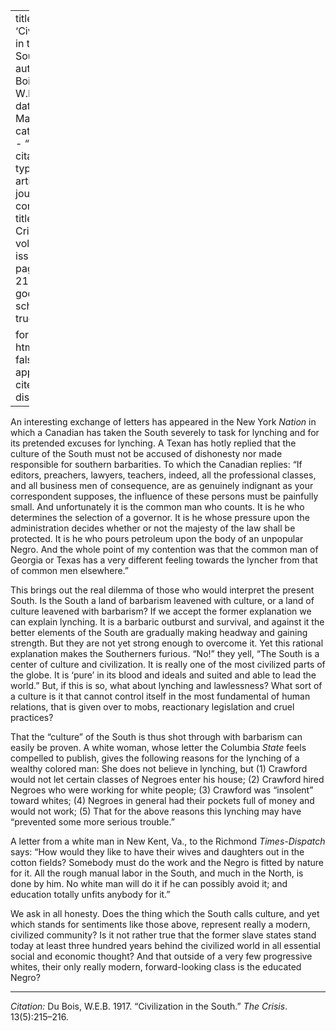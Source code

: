 
---
title: 'Civilization in the South'
author: Du Bois, W.E.B.
date: Mar. 1917
categories: 
  - ""
citation: 
  type: article-journal
  container-title: The Crisis
  volume: 13
  issue: 5
  page: 215-216
google-scholar: true

format:
  html:
    toc: false
    appendix-cite-as: display
---



An interesting exchange of letters has appeared in the New York *Nation* in which a Canadian has taken the South severely to task for lynching and for its pretended excuses for lynching. A Texan has hotly replied that the culture of the South must not be accused of dishonesty nor made responsible for southern barbarities. To which the Canadian replies: "If editors, preachers, lawyers, teachers, indeed, all the professional classes, and all business men of consequence, are as genuinely indignant as your correspondent supposes, the influence of these persons must be painfully small. And unfortunately it is the common man who counts. It is he who determines the selection of a governor. It is he whose pressure upon the administration decides whether or not the majesty of the law shall be protected. It is he who pours petroleum upon the body of an unpopular Negro. And the whole point of my contention was that the common man of Georgia or Texas has a very different feeling towards the lyncher from that of common men elsewhere."

This brings out the real dilemma of those who would interpret the present South. Is the South a land of barbarism leavened with culture, or a land of culture leavened with barbarism? If we accept the former explanation we can explain lynching. It is a barbaric outburst and survival, and against it the better elements of the South are gradually making headway and gaining strength. But they are not yet strong enough to overcome it. Yet this rational explanation makes the Southerners furious. "No!" they yell, "The South is a center of culture and civilization. It is really one of the most civilized parts of the globe. It is 'pure' in its blood and ideals and suited and able to lead the world." But, if this is so, what about lynching and lawlessness? What sort of a culture is it that cannot control itself in the most fundamental of human relations, that is given over to mobs, reactionary legislation and cruel practices?

That the "culture" of the South is thus shot through with barbarism can easily be proven. A white woman, whose letter the Columbia *State* feels compelled to publish, gives the following reasons for the lynching of a wealthy colored man: She does not believe in lynching, but (1) Crawford would not let certain classes of Negroes enter his house; (2) Crawford hired Negroes who were working for white people; (3) Crawford was "insolent" toward whites; (4) Negroes in general had their pockets full of money and would not work; (5) That for the above reasons this lynching may have "prevented some more serious trouble."

A letter from a white man in New Kent, Va., to the Richmond *Times-Dispatch* says: "How would they like to have their wives and daughters out in the cotton fields? Somebody must do the work and the Negro is fitted by nature for it. All the rough manual labor in the South, and much in the North, is done by him. No white man will do it if he can possibly avoid it; and education totally unfits anybody for it."

We ask in all honesty. Does the thing which the South calls culture, and yet which stands for sentiments like those above, represent really a modern, civilized community? Is it not rather true that the former slave states stand today at least three hundred years behind the civilized world in all essential social and economic thought? And that outside of a very few progressive whites, their only really modern, forward-looking class is the educated Negro?

------------------------------------------------------------------------

*Citation:* Du Bois, W.E.B. 1917. "Civilization in the South." *The Crisis*. 13(5):215&ndash;216.